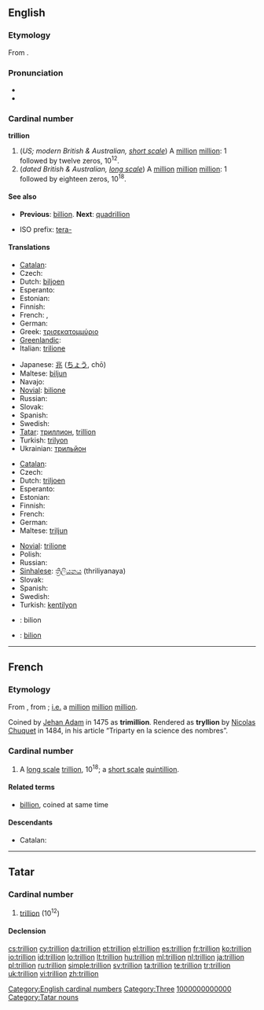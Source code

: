 {{also|Trillion}}
==English==
{{wikipedia|Long and short scales}}

===Etymology===
From {{etyl|fr}} {{term|trillion|lang=fr}}.

===Pronunciation===
* {{audio|en-us-trillion.ogg|Audio (US)}}
* {{rhymes|ɪljən}}

===Cardinal number===
'''trillion'''

# (''US; modern British & Australian, [[w:Long and short scales|short scale]]'') A [[million]] [[million]]: 1 followed by twelve zeros, 10<sup>12</sup>.
# (''dated British & Australian, [[w:Long and short scales|long scale]]'') A [[million]] [[million]] [[million]]: 1 followed by eighteen zeros, 10<sup>18</sup>.

====See also====
* {{qualifier|short and long scale}} '''Previous''': [[billion]]. '''Next''': [[quadrillion]]
* ISO prefix: [[tera-]]

====Translations====
{{trans-top|a million million, 10<sup>12</sup>}}
* [[Catalan]]: {{t+|ca|bilió}}
* Czech: {{t-|cs|bilión|m}}
* Dutch: [[biljoen]]
* Esperanto: {{t-|eo|duiliono|xs=Esperanto}}
* Estonian: {{t-|et|biljon}}
* Finnish: {{t+|fi|biljoona}}
* French: {{t+|fr|billion}}, {{t+|fr|trillion}}
* German: {{t+|de|Billion}}
* Greek: [[τρισεκατομμύριο]] {{n}}
* [[Greenlandic]]: {{t|kl|billioni}}
* Italian: [[trilione]]
{{trans-mid}}
* Japanese: [[兆]] ([[ちょう]], chō)
* Maltese: [[biljun]]
* Navajo: {{tø|nv|chiyóón}}
* [[Novial]]: [[bilione]]
* Russian: {{t+|ru|триллион|m|tr=trillión}}
* Slovak: {{t-|sk|bilión|m}}
* Spanish: {{t+|es|billón|m}}
* Swedish: {{t+|sv|biljon|c}}
* [[Tatar]]: [[триллион#Tatar|триллион]], [[trillion#Tatar|trillion]]
* Turkish: [[trilyon]]
* Ukrainian: [[трильйон]]
{{trans-bottom}}

{{trans-top|a million million million, 10<sup>18</sup>}}
* [[Catalan]]: {{t+|ca|trilió}}
* Czech: {{t-|cs|trilión|m}}
* Dutch: [[triljoen]]
* Esperanto: {{t-|eo|triiliono|xs=Esperanto}}
* Estonian: {{t-|et|triljon}}
* Finnish: {{t+|fi|triljoona}}
* French: {{t+|fr|trillion}}
* German: {{t+|de|Trillion}}
* Maltese: [[triljun]]
{{trans-mid}}
* [[Novial]]: [[trilione]]
* Polish: {{t+|pl|trylion|m}}
* Russian: {{t+|ru|квинтиллион|m|tr=kvintillión}}
* [[Sinhalese]]: [[ත්‍රිලියනය]] (thriliyanaya)
* Slovak: {{t-|sk|trilión|m}}
* Spanish: {{t+|es|trillón|m}}
* Swedish: {{t+|sv|triljon|c}}
* Turkish: [[kentilyon]]
{{trans-bottom}}

{{checktrans}}
* {{ttbc|bs}}: bilion {{m}}
* {{ttbc|ro}}: [[bilion]] {{n}}

[[Category:English cardinal numbers]]
[[Category:Three]]

----

==French==

===Etymology===
From {{confix|tri|gloss1=three|illion|lang=fr}}, from {{term|million|lang=fr}}; [[i.e.]] a [[million]] [[million]] [[million]].

Coined by [[w:Jehan Adam|Jehan Adam]] in 1475 as '''trimillion'''.<!--<ref name="genevieve" /> <ref name="parchemin" /> <ref name="thorndike" />-->
Rendered as '''tryllion''' by [[w:Nicolas Chuquet|Nicolas Chuquet]] in 1484, in his article “Triparty en la science des nombres”.<!--<ref name="Chuquet1" /> <ref name="Chuquet2" />-->

===Cardinal number===
{{infl|fr|cardinal number}}

# A [[w:Long and short scales|long scale]] [[trillion#English|trillion]], 10<sup>18</sup>; a [[w:Long and short scales|short scale]] [[quintillion]].

====Related terms====
* [[billion]], coined at same time

====Descendants====
* Catalan: {{l|ca|trilió}}

----

==Tatar==

===Cardinal number===
{{infl|tt|cardinal number|sc=Latin|Cyrillic spelling|'''{{l|tt|триллион|sc=Cyrl}}'''}}

# {{cardinal|lang=tt}} [[trillion]] (10<sup>12</sup>)

====Declension====
{{crh-latin-noun|nıñ|ga|nı|da|nan}}

[[Category:Tatar cardinal numbers|1000000000000]]
[[Category:Tatar nouns]]

[[cs:trillion]]
[[cy:trillion]]
[[da:trillion]]
[[et:trillion]]
[[el:trillion]]
[[es:trillion]]
[[fr:trillion]]
[[ko:trillion]]
[[io:trillion]]
[[id:trillion]]
[[lo:trillion]]
[[lt:trillion]]
[[hu:trillion]]
[[ml:trillion]]
[[nl:trillion]]
[[ja:trillion]]
[[pl:trillion]]
[[ru:trillion]]
[[simple:trillion]]
[[sv:trillion]]
[[ta:trillion]]
[[te:trillion]]
[[tr:trillion]]
[[uk:trillion]]
[[vi:trillion]]
[[zh:trillion]]